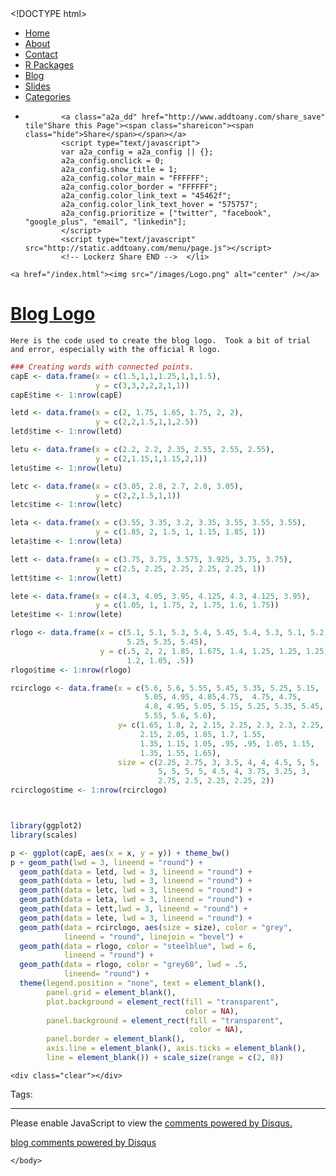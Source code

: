 <!DOCTYPE html>
<html>
  <head>
    <meta charset="utf-8">
    <title>Blog Logo</title>
    <meta name="author" content="Brandon LeBeau" />
   <link rel="alternate" type="application/rss+xml" title="Educate-R" href="http://educate-r.org/feed.xml">
    <link rel="stylesheet" type="text/css" href="/stylesheets/newstyle.css">
    <link rel="stylesheet" href="/stylesheets/xcodeDkGrey.css">
    <script type='text/javascript' src="/stylesheets/highlight.pack.js"></script>
<script type="text/javascript">

    var _gaq = _gaq || [];
    _gaq.push(['_setAccount', 'UA-43425299-1']);
    _gaq.push(['_trackPageview']);

    (function() {
      var ga = document.createElement('script'); ga.type = 'text/javascript'; ga.async = true;
      ga.src = ('https:' == document.location.protocol ? 'https://ssl' : 'http://www') + '.google-analytics.com/ga.js';
      var s = document.getElementsByTagName('script')[0]; s.parentNode.insertBefore(ga, s);
    })();
 </script>

   </head>

  <body>
    <script>hljs.initHighlightingOnLoad();</script>

 <div id="navigation">
  <ul>
  <li><a href="/index.html">Home</a></li>
  <li><a href="/about.html">About</a></li>
  <li><a href="/contact.html">Contact</a></li>
  <li><a href="/projects.html">R Packages</a></li>
  <li><a href="/blog.html">Blog</a></li>
  <li><a href="/slides.html">Slides</a></li>
  <li><a href="/tags.html">Categories</a></li>
  <li>         <!-- Lockerz Share BEGIN -->
            <a class="a2a_dd" href="http://www.addtoany.com/share_save" tile"Share this Page"><span class="shareicon"><span class="hide">Share</span></span></a>
            <script type="text/javascript">
            var a2a_config = a2a_config || {};
            a2a_config.onclick = 0;
            a2a_config.show_title = 1;
            a2a_config.color_main = "FFFFFF";
            a2a_config.color_border = "FFFFFF";
            a2a_config.color_link_text = "45462f";
            a2a_config.color_link_text_hover = "575757";
            a2a_config.prioritize = ["twitter", "facebook",  "google_plus", "email", "linkedin"];
            </script>
            <script type="text/javascript" src="http://static.addtoany.com/menu/page.js"></script>
            <!-- Lockerz Share END -->  </li>
  </ul>
  </div>
  <div id="headerimg">
    <a href="/index.html"><img src="/images/Logo.png" alt="center" /></a>
  </div>
  <div class="content">
  <div class="blog">
   <!-- <h2>Blog Logo</h2> -->
     <div class="full">
  <h1 class="entry-title">
    <a href="/Rmd/2013-05-03-BlogLogo.Rmd" title="Blog Logo" rel="bookmark">Blog Logo</a>
  </h1>
  <div class="entry-content full-content">
    Here is the code used to create the blog logo.  Took a bit of trial and error, especially with the official R logo.

```r
### Creating words with connected points.
capE <- data.frame(x = c(1.5,1,1,1.25,1,1,1.5), 
                   y = c(3,3,2,2,2,1,1))
capE$time <- 1:nrow(capE)

letd <- data.frame(x = c(2, 1.75, 1.65, 1.75, 2, 2), 
                   y = c(2,2,1.5,1,1,2.5))
letd$time <- 1:nrow(letd)

letu <- data.frame(x = c(2.2, 2.2, 2.35, 2.55, 2.55, 2.55), 
                   y = c(2,1.15,1,1.15,2,1))
letu$time <- 1:nrow(letu)

letc <- data.frame(x = c(3.05, 2.8, 2.7, 2.8, 3.05), 
                   y = c(2,2,1.5,1,1))
letc$time <- 1:nrow(letc)

leta <- data.frame(x = c(3.55, 3.35, 3.2, 3.35, 3.55, 3.55, 3.55), 
                   y = c(1.85, 2, 1.5, 1, 1.15, 1.85, 1))
leta$time <- 1:nrow(leta)

lett <- data.frame(x = c(3.75, 3.75, 3.575, 3.925, 3.75, 3.75), 
                   y = c(2.5, 2.25, 2.25, 2.25, 2.25, 1))
lett$time <- 1:nrow(lett)

lete <- data.frame(x = c(4.3, 4.05, 3.95, 4.125, 4.3, 4.125, 3.95), 
                   y = c(1.05, 1, 1.75, 2, 1.75, 1.6, 1.75))
lete$time <- 1:nrow(lete)

rlogo <- data.frame(x = c(5.1, 5.1, 5.3, 5.4, 5.45, 5.4, 5.3, 5.1, 5.2,
                          5.25, 5.35, 5.45),
                    y = c(.5, 2, 2, 1.85, 1.675, 1.4, 1.25, 1.25, 1.25,
                          1.2, 1.05, .5))
rlogo$time <- 1:nrow(rlogo)

rcirclogo <- data.frame(x = c(5.6, 5.6, 5.55, 5.45, 5.35, 5.25, 5.15,
                              5.05, 4.95, 4.85,4.75,  4.75, 4.75,
                              4.8, 4.95, 5.05, 5.15, 5.25, 5.35, 5.45,
                              5.55, 5.6, 5.6),
                        y= c(1.65, 1.8, 2, 2.15, 2.25, 2.3, 2.3, 2.25,
                             2.15, 2.05, 1.85, 1.7, 1.55, 
                             1.35, 1.15, 1.05, .95, .95, 1.05, 1.15,
                             1.35, 1.55, 1.65),
                        size = c(2.25, 2.75, 3, 3.5, 4, 4, 4.5, 5, 5,
                                 5, 5, 5, 5, 4.5, 4, 3.75, 3.25, 3,
                                 2.75, 2.5, 2.25, 2.25, 2))
rcirclogo$time <- 1:nrow(rcirclogo)



library(ggplot2)
library(scales)

p <- ggplot(capE, aes(x = x, y = y)) + theme_bw()
p + geom_path(lwd = 3, lineend = "round") + 
  geom_path(data = letd, lwd = 3, lineend = "round") + 
  geom_path(data = letu, lwd = 3, lineend = "round") + 
  geom_path(data = letc, lwd = 3, lineend = "round") + 
  geom_path(data = leta, lwd = 3, lineend = "round") + 
  geom_path(data = lett,lwd = 3, lineend = "round") + 
  geom_path(data = lete, lwd = 3, lineend = "round") +
  geom_path(data = rcirclogo, aes(size = size), color = "grey", 
            lineend = "round", linejoin = "bevel") + 
  geom_path(data = rlogo, color = "steelblue", lwd = 6, 
            lineend = "round") + 
  geom_path(data = rlogo, color = "grey60", lwd = .5, 
            lineend= "round") +
  theme(legend.position = "none", text = element_blank(), 
        panel.grid = element_blank(),
        plot.background = element_rect(fill = "transparent", 
                                       color = NA),
        panel.background = element_rect(fill = "transparent", 
                                        color = NA),
        panel.border = element_blank(),
        axis.line = element_blank(), axis.ticks = element_blank(),
        line = element_blank()) + scale_size(range = c(2, 8))
```


    <div class="clear"></div>
  </div>
  <p class="alt-font tight">
    Tags:&nbsp;
    
  </p>
  <p class="by-line">
    <span class="date full-date">
      <abbr class="published" title=""></abbr>
    </span>
  </p>
  <div class="clear"></div>
</div>
<div class="rule">
  <hr/>
</div>

<div id="disqus_thread"></div>
<script type="text/javascript">
  var disqus_shortname = 'rjourney';

  var disqus_url = "http://lebebr01.github.com/Rmd/2013-05-03-BlogLogo.Rmd";

  (function() {
      var dsq = document.createElement('script'); dsq.type = 'text/javascript'; dsq.async = true;
      dsq.src = 'http://' + disqus_shortname + '.disqus.com/embed.js';
      (document.getElementsByTagName('head')[0] || document.getElementsByTagName('body')[0]).appendChild(dsq);
  })();
</script>
<noscript>Please enable JavaScript to view the <a href="http://disqus.com/?ref_noscript">comments powered by Disqus.</a></noscript>
<a href="http://disqus.com" class="dsq-brlink">blog comments powered by <span class="logo-disqus">Disqus</span></a>




  </div>
  </div>  
    </body>
</html>
